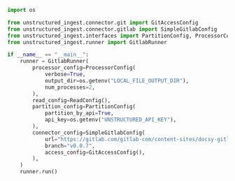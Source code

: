 ```python Python
import os

from unstructured_ingest.connector.git import GitAccessConfig
from unstructured_ingest.connector.gitlab import SimpleGitlabConfig
from unstructured_ingest.interfaces import PartitionConfig, ProcessorConfig, ReadConfig
from unstructured_ingest.runner import GitlabRunner

if __name__ == "__main__":
    runner = GitlabRunner(
        processor_config=ProcessorConfig(
            verbose=True,
            output_dir=os.getenv("LOCAL_FILE_OUTPUT_DIR"),
            num_processes=2,
        ),
        read_config=ReadConfig(),
        partition_config=PartitionConfig(
            partition_by_api=True,
            api_key=os.getenv("UNSTRUCTURED_API_KEY"),
        ),
        connector_config=SimpleGitlabConfig(
            url="https://gitlab.com/gitlab-com/content-sites/docsy-gitlab",
            branch="v0.0.7",
            access_config=GitAccessConfig(),
        ),
    )
    runner.run()
```
